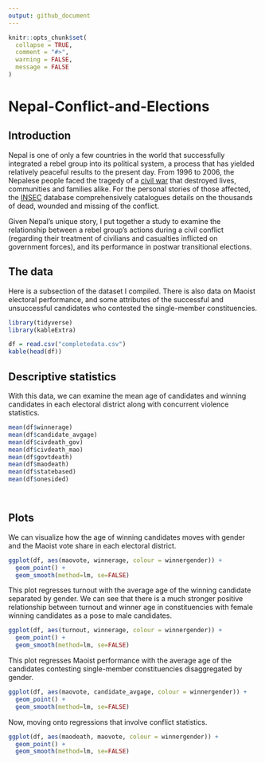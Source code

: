 ```yaml
---
output: github_document
---
```


<!-- README.md is generated from README.Rmd. Please edit that file -->

```r
knitr::opts_chunk$set(
  collapse = TRUE,
  comment = "#>",
  warning = FALSE,
  message = FALSE
)
```

# Nepal-Conflict-and-Elections

<!-- badges: start -->

<!-- badges: end -->


## Introduction

Nepal is one of only a few countries in the world that successfully integrated a rebel group into its political system, a process that has yielded relatively peaceful results to the present day. From 1996 to 2006, the Nepalese people faced the tragedy of a [civil war](https://en.wikipedia.org/wiki/Nepalese_Civil_War) that destroyed lives, communities and families alike. For the personal stories of those affected, the [INSEC](https://www.insec.org.np/victim) database comprehensively catalogues details on the thousands of dead, wounded and missing of the conflict.



Given Nepal's unique story, I put together a study to examine the relationship between a rebel group's actions during a civil conflict (regarding their treatment of civilians and casualties inflicted on government forces), and its performance in postwar transitional elections. 


## The data

Here is a subsection of the dataset I compiled. There is also data on Maoist electoral performance, and some attributes of the successful and unsuccessful candidates who contested the single-member constituencies. 

```r
library(tidyverse)
library(kableExtra)

df = read.csv("completedata.csv")
kable(head(df))
```



## Descriptive statistics


With this data, we can examine the mean age of candidates and winning candidates in each electoral district along with concurrent violence statistics.

```r
mean(df$winnerage)
mean(df$candidate_avgage)
mean(df$civdeath_gov)
mean(df$civdeath_mao)
mean(df$govtdeath)
mean(df$maodeath)
mean(df$statebased)
mean(df$onesided)




```


## Plots

We can visualize how the age of winning candidates moves with gender and the Maoist vote share in each electoral district.

```r
ggplot(df, aes(maovote, winnerage, colour = winnergender)) + 
  geom_point() + 
  geom_smooth(method=lm, se=FALSE)
```
This plot regresses turnout with the average age of the winning candidate separated by gender. We can see that there is a much stronger positive relationship between turnout and winner age in constituencies with female winning candidates as a pose to male candidates.


```r
ggplot(df, aes(turnout, winnerage, colour = winnergender)) + 
  geom_point() + 
  geom_smooth(method=lm, se=FALSE)
```

This plot regresses Maoist performance with the average age of the candidates contesting single-member constituencies disaggregated by gender.

```r
ggplot(df, aes(maovote, candidate_avgage, colour = winnergender)) + 
  geom_point() + 
  geom_smooth(method=lm, se=FALSE)
```

Now, moving onto regressions that involve conflict statistics.

```r
ggplot(df, aes(maodeath, maovote, colour = winnergender)) + 
  geom_point() + 
  geom_smooth(method=lm, se=FALSE)
```